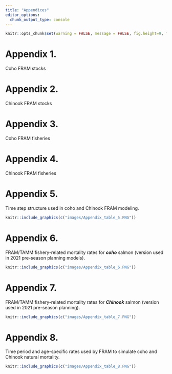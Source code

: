 ```yaml
---
title: "Appendices"
editor_options: 
  chunk_output_type: console
---
```


```r
knitr::opts_chunk$set(warning = FALSE, message = FALSE, fig.height=9, fig.width=9)
```

# **Appendix 1.** 
Coho <span title = "FRAM: Fishery Regulation Assessment Model">FRAM</span> stocks

# **Appendix 2.** 
Chinook <span title = "FRAM: Fishery Regulation Assessment Model">FRAM</span> stocks

# **Appendix 3.** 
Coho <span title = "FRAM: Fishery Regulation Assessment Model">FRAM</span> fisheries

# **Appendix 4.** 
Chinook <span title = "FRAM: Fishery Regulation Assessment Model">FRAM</span> fisheries

# **Appendix 5.** 
Time step structure used in coho and Chinook <span title = "FRAM: Fishery Regulation Assessment Model">FRAM</span> modeling.

```r
knitr::include_graphics(c("images/Appendix_table_5.PNG"))
```

# **Appendix 6.**
<span title = "FRAM: Fishery Regulation Assessment Model">FRAM</span>/<span title = "TAMM: Terminal Area Management Module">TAMM</span> fishery-related mortality rates for ***coho*** salmon (version used in 2021 pre-season planning models).

```r
knitr::include_graphics(c("images/Appendix_table_6.PNG"))
```

# **Appendix 7.**
<span title = "FRAM: Fishery Regulation Assessment Model">FRAM</span>/<span title = "TAMM: Terminal Area Management Module">TAMM</span> fishery-related mortality rates for ***Chinook*** salmon (version used in 2021 pre-season planning).

```r
knitr::include_graphics(c("images/Appendix_table_7.PNG"))
```

# **Appendix 8.**
Time period and age-specific rates used by <span title = "FRAM: Fishery Regulation Assessment Model">FRAM</span> to simulate coho and Chinook natural mortality.

```r
knitr::include_graphics(c("images/Appendix_table_8.PNG"))
```
